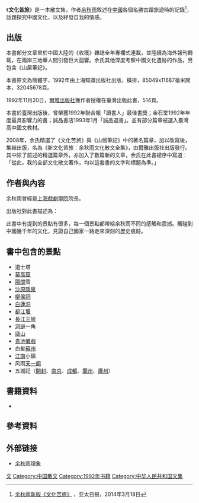 {{review|time=2013-07-15T03:49:02+00:00}}

{{noteTA
|1=余秋雨
|2=zh-tw:臺;zh-hans:台;zh-hant:台;
}}
{{Infobox Book 
| name          = 文化苦旅
| title_orig    = 
| translator    =
| image         = Yunqiuyu Wenhuakulv.jpg
| image_caption = 
| author        = [[余秋雨|余秋雨]]
| illustrator   =
| cover_artists = 
| country       = {{CHN}}
| language      = [[简体中文|简体中文]]
| series        =
| genre         = [[散文集|散文集]]
| publisher     = 
| release_date  = 1992年
| media_type    = 
| pages         = 180頁
| isbn          = ISBN 9787806276983
| preceded_by   =
| followed_by   =
}}

《'''文化苦旅'''》是一本散文集，作者[[余秋雨|余秋雨]]敘述在[[中國|中國]]各個名勝古蹟旅遊時的記錄<ref>[http://www.apdnews.com/news/76725.html 余秋雨新版《文化苦旅》] {{webarchive|url=https://web.archive.org/web/20140318121003/http://www.apdnews.com/news/76725.html |date=2014-03-18 }}，亚太日报，2014年3月18日</ref>，話題探究中國文化，以及紓發自我的情感。

== 出版 ==
本書部分文章曾於中國大陸的《收穫》雜誌全年專欄式連載，並陸續為海外報刊轉載，在兩岸三地華人間引發巨大迴響。余氏其他深度考察中國文化遺跡的作品，另包含《山居筆記》。

本書原文為簡體字，1992年由上海知識出版社出版，橫排，85049x11687毫米開本，32045678頁。

1992年11月20日，[[爾雅出版社|爾雅出版社]]獲作者授權在臺灣出版此書，514頁。

本書於臺灣出版後，曾榮獲1992年聯合報「讀書人」最佳書獎；金石堂1992年年度最具影響力的書；誠品書店1993年1月「誠品選書」。並有部分篇章被選入臺灣高中國文教材。

2008年，余氏精選了《文化苦旅》與《山居筆記》中的著名篇章，加以改寫後，集結出版，名為《新文化苦旅：余秋雨文化散文全集》，由爾雅出版社出版發行。其中除了前述的精選篇章外，亦加入了數篇新的文章，余氏在此書總序中寫道：「從此，我的全部文化散文著作，均以這套書的文字和標題為準。」

== 作者與內容 ==

余秋雨曾經是[[上海戲劇學院|上海戲劇學院]]院長。

出版社對此書描述為：
{{Cquote|
⋯⋯是一本最令人動容的[[散文|散文]]集，透過中國大陸的自然景物，寫這一代中國人心靈中的糾結，是一本有關中國美學的書，深入淺出，⋯⋯用這樣乾淨漂亮的[[白話文|白話文]]表達出來。|爾雅出版社特別推薦}}

此書中有提到的景點有很多，每一個景點都帶給余秋雨不同的感觸和震撼。觸碰到中國幾千年的文化，見證自己國家一路走來深刻的歷史痕跡。

== 書中包含的景點 ==
*道士塔
*[[莫高窟|莫高窟]]    
*[[陽關|陽關]]雪
*[[月牙泉|沙原隱泉]]
*[[柳侯祠|柳侯祠]]       
*[[白莲洞遗址|白蓮洞]]       
*[[都江堰|都江堰]]  
*[[長江三峽|長江三峽]]        
*[[洞庭湖|洞庭]]一角
*[[廬山|廬山]]        
*[[貴池|貴池]][[儺戲|儺戲]]
*白髮[[蘇州|蘇州]]    
*[[江南|江南]]小鎮
*风雨[[天一阁|天一阁]]
*五城記（[[开封市|開封]]、[[南京市|南京]]、[[成都市|成都]]、[[兰州市|蘭州]]、[[广州市|廣州]]）

== 書籍資料 ==
* {{cite book |author=余秋雨 |title= 文化苦旅|publisher= [[爾雅出版社|爾雅出版社]] |date=1992年11月20日| isbn=978-957-639-083-8|location=臺北市}}

== 參考資料 ==
{{reflist}}

==外部链接==
*[https://web.archive.org/web/20080412065847/http://staff.whsh.tc.edu.tw/~huanyin/mofa/y/mofa_yuchiouyu_criticized.htm 余秋雨現象]

{{DEFAULTSORT:Wen文}}

[[Category:余秋雨|文]]
[[Category:中国散文|Category:中国散文]]
[[Category:1992年书籍|Category:1992年书籍]]
[[Category:中华人民共和国文集|Category:中华人民共和国文集]]